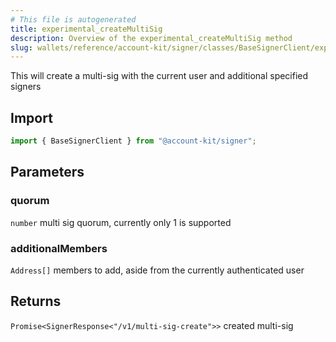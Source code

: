 ```yaml
---
# This file is autogenerated
title: experimental_createMultiSig
description: Overview of the experimental_createMultiSig method
slug: wallets/reference/account-kit/signer/classes/BaseSignerClient/experimental_createMultiSig
---
```


This will create a multi-sig with the current user and additional specified signers

## Import

```ts
import { BaseSignerClient } from "@account-kit/signer";
```

## Parameters

### quorum

`number`
multi sig quorum, currently only 1 is supported

### additionalMembers

`Address[]`
members to add, aside from the currently authenticated user

## Returns

`Promise<SignerResponse<"/v1/multi-sig-create">>`
created multi-sig
